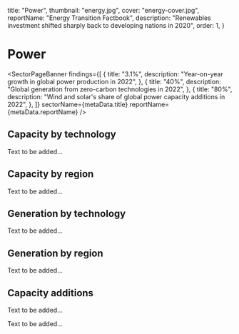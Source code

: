   title: "Power",
  thumbnail: "energy.jpg",
  cover: "energy-cover.jpg",
  reportName: "Energy Transition Factbook",
  description:
    "Renewables investment shifted sharply back to developing nations in 2020",
  order: 1,
}



# Power

<SectorPageBanner
  findings={[
    {
      title: "3.1%",
      description: "Year-on-year growth in global power production in 2022",
    },
    {
      title: "40%",
      description: "Global generation from zero-carbon technologies in 2022",
    },
    {
      title: "80%",
      description: "Wind and solar's share of global power capacity additions in 2022",
    },
  ]}
  sectorName={metaData.title}
  reportName={metaData.reportName}
/>

## Capacity by technology

Text to be added...

<AreaChart
  indicator="Global installed capacity by technology"
  unit="GW"
  src="/power/capacity_by_technology.csv"
  precision={1}
/>

## Capacity by region

Text to be added...

<AreaChart
  indicator="Global installed capacity by region"
  unit="GW"
  src="/power/capacity_by_region.csv"
  precision={1}
  chartNotes="'Unknown' represents capacity that could not be attributed to a specific region."
/>

## Generation by technology

Text to be added...

<AreaChart
  indicator="Global generation by technology"
  unit="GWh"
  src="/power/generation_by_technology.csv"
  precision={1}
/>

## Generation by region

Text to be added...

<AreaChart
  indicator="Global generation by region"
  unit="GWh"
  src="/power/generation_by_region.csv"
  precision={1}
/>

## Capacity additions

Text to be added...

<MiniChart src="/data/sector/power/top_10_markets_for_solar_total_capacity_2022.csv" />

Text to be added...

<MiniChart src="/data/sector/power/top_10_markets_for_wind_total_capacity_2022.csv" />

